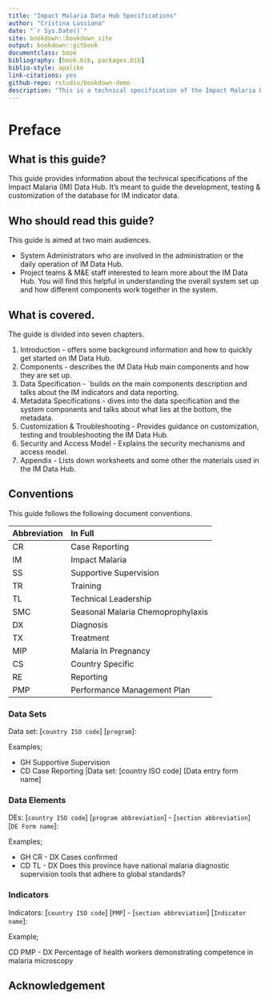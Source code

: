 ```yaml
--- 
title: "Impact Malaria Data Hub Specifications"
author: "Cristina Lussiana"
date: "`r Sys.Date()`"
site: bookdown::bookdown_site
output: bookdown::gitbook
documentclass: book
bibliography: [book.bib, packages.bib]
biblio-style: apalike
link-citations: yes
github-repo: rstudio/bookdown-demo
description: "This is a technical specification of the Impact Malaria Data Hub."
---
```


# Preface {-} 
## What is this guide? 
This guide provides information about the technical specifications of the Impact Malaria (IM) Data Hub. It's meant to guide the development, testing & customization of the database for IM indicator data.

## Who should read this guide?

This guide is aimed at two main audiences. 

- System Administrators who are involved in the administration or the daily operation of IM Data Hub.
- Project teams & M&E staff interested to learn more about the IM Data Hub. You will find this helpful in understanding the overall system set up and how different components work together in the system.

## What is covered.

The guide is divided into seven chapters.

1. Introduction - offers some background information and how to quickly get started on IM Data Hub.
2. Components - describes the IM Data Hub main components and how they are set up.
3. Data Specification - `builds on the main components description and talks about the IM indicators and data reporting. 
4. Metadata Specifications - dives into the data specification and the system components and talks about what lies at the bottom, the metadata. 
5. Customization & Troubleshooting - Provides guidance on customization, testing and troubleshooting the IM Data Hub. 
6. Security and Access Model - Explains the security mechanisms and access model.
7. Appendix - Lists down worksheets and some other the materials used in the IM Data Hub.

## Conventions

This guide follows the following document conventions. 


Abbreviation                   |In Full
----------------------------- |:---------------------------
CR                             | Case Reporting
IM                             |Impact Malaria
SS                             |Supportive Supervision
TR                             |Training
TL                             |Technical Leadership
SMC                            |Seasonal Malaria Chemoprophylaxis
DX                             |Diagnosis
TX                             |Treatment
MIP | Malaria In Pregnancy
CS  |Country Specific
RE  |Reporting
PMP |Performance Management Plan

### Data Sets 
Data set: [`country ISO code`] [`program`]: 

Examples;

- GH Supportive Supervision
- CD Case Reporting |Data set: [country ISO code] [Data entry form name]

### Data Elements 

DEs: [`country ISO code`] [`program abbreviation`] - [`section abbreviation`] [`DE Form name`]:

Examples;

- GH CR - DX Cases confirmed 
- CD TL - DX Does this province have national malaria diagnostic supervision tools that adhere to global standards? 


### Indicators 

Indicators: [`country ISO code`] [`PMP`] - [`section abbreviation`] [`Indicator name`]:

Example;

CD PMP - DX Percentage of health workers demonstrating competence in malaria microscopy 

## Acknowledgement






